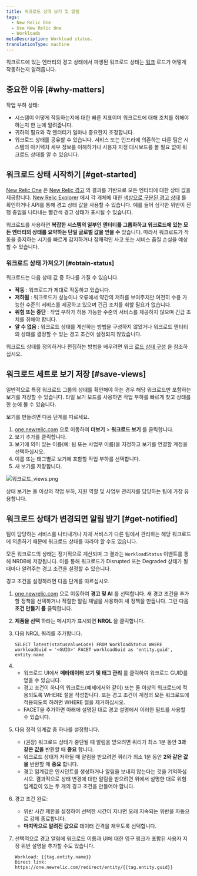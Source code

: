 ```yaml
---
title: 워크로드 상태 보기 및 알림
tags:
  - New Relic One
  - Use New Relic One
  - Workloads
metaDescription: Workload status.
translationType: machine
---
```



워크로드에 있는 엔터티의 경고 상태에서 파생된 워크로드 상태는 [워크](/docs/new-relic-one/use-new-relic-one/core-concepts/new-relic-one-workloads-isolate-resolve-incidents-faster) 로드가 어떻게 작동하는지 알려줍니다.

## 중요한 이유 [#why-matters]

작업 부하 상태:

* 시스템이 어떻게 작동하는지에 대한 빠른 지표이며 워크로드에 대해 조치를 취해야 하는지 한 눈에 알려줍니다.
* 귀하의 필요와 각 엔터티가 얼마나 중요한지 조정합니다.
* 워크로드 상태를 공유할 수 있습니다. 서비스 또는 인프라에 의존하는 다른 팀은 시스템의 아키텍처 세부 정보를 이해하거나 사용자 지정 대시보드를 볼 필요 없이 워크로드 상태를 알 수 있습니다.

## 워크로드 상태 시작하기 [#get-started]

[New Relic One](/docs/new-relic-one/use-new-relic-one/get-started/introduction-new-relic-one) 은 [New Relic 경고](/docs/alerts) 의 결과를 기반으로 모든 엔티티에 대한 상태 값을 제공합니다. [New Relic Explorer](/docs/new-relic-one/use-new-relic-one/ui-data/new-relic-one-entity-explorer-view-performance-across-apps-services-hosts) 에서 각 개체에 대한 [색상으로 구분된 경고 상태](/docs/alerts/new-relic-alerts/configuring-alert-policies/identify-entities-without-alert-policies#colors) 를 확인하거나 API를 통해 경고 상태 값을 사용할 수 있습니다. 예를 들어 심각한 위반이 진행 중임을 나타내는 빨간색 경고 상태가 표시될 수 있습니다.

워크로드를 사용하면 **복잡한 시스템의 일부인 엔터티를 그룹화하고 워크로드에 있는 모든 엔터티의 상태를 요약하는 단일 글로벌 값을 얻을 수** 있습니다. 따라서 워크로드가 작동을 중지하는 시기를 빠르게 감지하거나 잠재적인 사고 또는 서비스 품질 손실을 예상할 수 있습니다.

### 워크로드 상태 가져오기 [#obtain-status]

워크로드는 다음 상태 값 중 하나를 가질 수 있습니다.

* **작동** : 워크로드가 제대로 작동하고 있습니다.
* **저하됨** : 워크로드가 성능이나 오류에서 약간의 저하를 보여주지만 여전히 수용 가능한 수준의 서비스를 제공하고 있으며 긴급 조치를 취할 필요가 없습니다.
* **위험 또는 중단** : 작업 부하가 허용 가능한 수준의 서비스를 제공하지 않으며 긴급 조치를 취해야 합니다.
* **알 수 없음** : 워크로드 상태를 계산하는 방법을 구성하지 않았거나 워크로드 엔터티의 상태를 결정할 수 있는 경고 조건이 설정되지 않았습니다.

워크로드 상태를 정의하거나 편집하는 방법을 배우려면 워크 [로드 상태 구성](/docs/workload-status-configuration) 을 참조하십시오.

## 워크로드 세트로 보기 저장 [#save-views]

일반적으로 특정 워크로드 그룹의 상태를 확인해야 하는 경우 해당 워크로드만 포함하는 보기를 저장할 수 있습니다. 타일 보기 모드를 사용하면 작업 부하를 빠르게 찾고 상태를 한 눈에 볼 수 있습니다.

보기를 만들려면 다음 단계를 따르세요.

1. [one.newrelic.com](https://one.newrelic.com/ "링크가 새 창에서 열립니다.") 으로 이동하여 **더보기** > **워크로드 보기** 를 클릭합니다.
2. 보기 추가를 클릭합니다.
3. 보기에 의미 있는 이름(예: 팀 또는 사업부 이름)을 지정하고 보기를 연결할 계정을 선택하십시오.
4. 이름 또는 태그별로 보기에 포함할 작업 부하를 선택합니다.
5. 새 보기를 저장합니다.

<img
  title="워크로드_views.png"
  alt="워크로드_views.png"
  src={workloadsViews}
/>

상태 보기는 둘 이상의 작업 부하, 지원 역할 및 사업부 관리자를 담당하는 팀에 가장 유용합니다.

## 워크로드 상태가 변경되면 알림 받기 [#get-notified]

팀이 담당하는 서비스를 나타내거나 자체 서비스가 다른 팀에서 관리하는 해당 워크로드에 의존하기 때문에 워크로드 상태를 따라야 할 수도 있습니다.

모든 워크로드의 상태는 정기적으로 계산되며 그 결과는 `WorkloadStatus` 이벤트를 통해 NRDB에 저장됩니다. 이를 통해 워크로드가 Disrupted 또는 Degraded 상태가 될 때마다 알려주는 경고 조건을 설정할 수 있습니다.

경고 조건을 설정하려면 다음 단계를 따르십시오.

1. [one.newrelic.com](https://one.newrelic.com) 으로 이동하여 **경고 및 AI** 를 선택합니다. 새 경고 조건을 추가할 정책을 선택하거나 적절한 알림 채널을 사용하여 새 정책을 만듭니다. 그런 다음 **조건 만들기 를** 클릭합니다.

2. **제품을 선택** 하라는 메시지가 표시되면 **NRQL** 을 클릭합니다.

3. 다음 NRQL 쿼리를 추가합니다.

   ```
   SELECT latest(statusValueCode) FROM WorkloadStatus WHERE workloadGuid = '<GUID>' FACET workloadGuid as 'entity.guid', entity.name
   ```

4. * 워크로드 UI에서 **메타데이터 보기 및 태그 관리** 를 클릭하여 워크로드 GUID를 얻을 수 있습니다.
   * 경고 조건이 하나의 워크로드(예제에서와 같이) 또는 둘 이상의 워크로드에 적용되도록 WHERE 절을 작성합니다. 또는 경고 조건이 계정의 모든 워크로드에 적용되도록 하려면 WHERE 절을 제거하십시오.
   * FACET을 추가하면 아래에 설명된 대로 경고 설명에서 이러한 필드를 사용할 수 있습니다.

5. 다음 정적 임계값 중 하나를 설정합니다.

   * (권장) 워크로드 상태가 중단될 때 알림을 받으려면 쿼리가 최소 1분 동안 **3과 같은 값을** 반환할 때 **중요** 합니다.
   * 워크로드 상태가 저하될 때 알림을 받으려면 쿼리가 최소 1분 동안 **2와 같은 값을** 반환할 때 **중요** 합니다.
   * 경고 임계값은 인시던트를 생성하거나 알림을 보내지 않는다는 것을 기억하십시오. 결과적으로 상태 변경에 대한 알림을 받으려면 위에서 설명한 대로 위험 임계값이 있는 두 개의 경고 조건을 만들어야 합니다.

6. 경고 조건 완료:

   * 위반 시간 제한을 설정하여 선택한 시간이 지나면 오래 지속되는 위반을 자동으로 강제 종료합니다.
   * **마지막으로 알려진 값으로** 데이터 간격을 채우도록 선택합니다.

7. 선택적으로 경고 알림에 워크로드 이름과 UI에 대한 영구 링크가 포함된 사용자 지정 위반 설명을 추가할 수도 있습니다.

   ```
   Workload: {{tag.entity.name}}
   Direct link: https://one.newrelic.com/redirect/entity/{{tag.entity.guid}}
   ```
